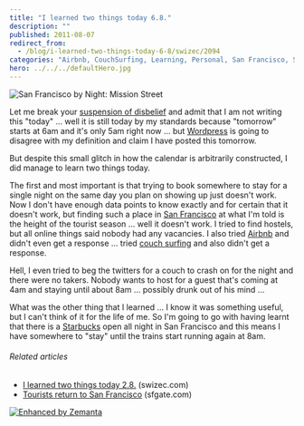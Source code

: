 ```yaml
---
title: "I learned two things today 6.8."
description: ""
published: 2011-08-07
redirect_from:
  - /blog/i-learned-two-things-today-6-8/swizec/2094
categories: "Airbnb, CouchSurfing, Learning, Personal, San Francisco, Starbucks"
hero: ../../../defaultHero.jpg
---
```


![San Francisco by Night: Mission Street](https://swizec.com/wp-content/uploads/2011/08/4101129542_d3e9ae80f4_m2.jpg "San Francisco by Night: Mission Street")

Let me break your [suspension of disbelief](http://en.wikipedia.org/wiki/Suspension_of_disbelief "Suspension of disbelief") and admit that I am not writing this "today" ... well it is still today by my standards because "tomorrow" starts at 6am and it's only 5am right now ... but [Wordpress](http://wordpress.org "WordPress") is going to disagree with my definition and claim I have posted this tomorrow.

But despite this small glitch in how the calendar is arbitrarily constructed, I did manage to learn two things today.

The first and most important is that trying to book somewhere to stay for a single night on the same day you plan on showing up just doesn't work. Now I don't have enough data points to know exactly and for certain that it doesn't work, but finding such a place in [San Francisco](<http://maps.google.com/maps?ll=37.7793,-122.4192&spn=0.1,0.1&q=37.7793,-122.4192 (San%20Francisco)&t=h> "San Francisco") at what I'm told is the height of the tourist season ... well it doesn't work. I tried to find hostels, but all online things said nobody had any vacancies. I also tried [Airbnb](http://www.airbnb.com/ "Airbnb") and didn't even get a response ... tried [couch surfing](http://www.couchsurfing.org/ "CouchSurfing") and also didn't get a response.

Hell, I even tried to beg the twitters for a couch to crash on for the night and there were no takers. Nobody wants to host for a guest that's coming at 4am and staying until about 8am ... possibly drunk out of his mind ...

What was the other thing that I learned ... I know it was something useful, but I can't think of it for the life of me. So I'm going to go with having learnt that there is a [Starbucks](http://Starbucks.com "Starbucks") open all night in San Francisco and this means I have somewhere to "stay" until the trains start running again at 8am.

###### Related articles

- [I learned two things today 2.8.](https://swizec.com/blog/i-learned-two-things-today-28/) (swizec.com)
- [Tourists return to San Francisco](http://www.sfgate.com/cgi-bin/article.cgi?f=/c/a/2011/08/06/EDJM1KIINF.DTL) (sfgate.com)

[![Enhanced by Zemanta](https://img.zemanta.com/zemified_e.png?x-id=52252ce6-aede-483b-9135-7208b9b338bc)](http://www.zemanta.com/ "Enhanced by Zemanta")
